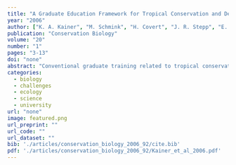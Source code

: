 ```yaml
---
title: "A Graduate Education Framework for Tropical Conservation and Development"
year: "2006"
author: ["K. A. Kainer", "M. Schmink", "H. Covert", "J. R. Stepp", "E. M. Bruna", "J. L. Dain", "S. Espinosa", "S. Humphries"]
publication: "Conservation Biology"
volume: "20"
number: "1"
pages: "3-13"
doi: "none"
abstract: "Conventional graduate training related to tropical conservation and development has typically separated the two fields, with students focusing on either conservation from the perspective of the biophysical sciences or development as an extension of the social sciences. On entering the workforce, however, graduates find they are required to work beyond disciplinary boundaries to address the complex interconnectivity between biological conservation and human well-being. We devised a framework for graduate education that broadens students' skill sets to learn outside their immediate disciplines and think in terms of linked socioecological systems, work in teams, communicate in nonacademic formats, and reflect critically on their own perspectives and actions. The University of Florida's Tropical Conservation and Development program has adopted a learning and action platform that blends theory, skills, and praxis to create an intellectual, social, and professionally safe space where students, faculty, and other participants can creatively address the complex challenges of tropical conservation and development. This platform operates within a nondegree granting program and includes core courses that are taught by a team of biophysical and social scientists. It incorporates a range of alternative learning spaces such as student-led workshops, retreats, visiting professionals, practitioner experiences, and a weekly student-led seminar that collectively encourage students and faculty to enhance their skills and systematically and thoroughly reflect on program activities. Challenges to the described approach include increased service demands on faculty, a redefinition of research excellence to include effective and equitable collaboration with host-country partners, and the trade-offs and uncertainties inherent in more collaborative, interdisciplinary research. Despite these challenges, growing interdisciplinary programs, coupled with adaptive educational approaches that emphasize learning and action networks of students, faculty, and field partners, provide the best hope for responding to the emerging challenges of tropical conservation and development."
categories: 
  - biology
  - challenges
  - ecology
  - science
  - university
url: "none"
image: featured.png
url_preprint: ""
url_code: ""
url_dataset: ""
bib: './articles/conservation_biology_2006_92/cite.bib'
pdf: './articles/conservation_biology_2006_92/Kainer_et_al_2006.pdf'
---
```

